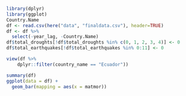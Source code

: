 ```r
library(dplyr)
library(ggplot)
Country.Name
df <- read.csv(here("data", "finaldata.csv"), header=TRUE)
df <- df %>%
  select(-year_lag, -Country.Name)
df$total_droughts[!df$total_droughts %in% c(0, 1, 2, 3, 4)] <- 0
df$total_earthquakes[!df$total_earthquakes %in% 0:11] <- 0

view(df %>%
    dplyr::filter(country_name == "Ecuador"))
```

```r
summary(df)
ggplot(data = df) +
  geom_bar(mapping = aes(x = matmor))
```